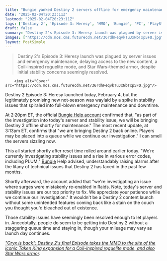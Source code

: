 ```yaml
---
title: "Bungie yanked Destiny 2 servers offline for emergency maintenance as Episode 3: Heresy got off to a rocky start, but it looks like we're back in business"
date: "2025-02-04T20:23:11Z"
lastmod: "2025-02-04T20:23:11Z"
tags: ['Destiny 2', 'Episode 3: Heresy', 'MMO', 'Bungie', 'PC', 'PlayStation', 'Xbox', 'Roguelite']
draft: false
summary: "Destiny 2's Episode 3: Heresy launch was plagued by server issues and emergency maintenance, delaying access to the new content,  a Coil-inspired roguelite mode, and Star Wars-themed armor, despite initial stability concerns seemingly resolved."
images: ["https://cdn.mos.cms.futurecdn.net/36rdhFeqvkTuJxNbTxp5FQ.jpg"]
layout: PostSimple
---
```

> Destiny 2's Episode 3: Heresy launch was plagued by server issues and emergency maintenance, delaying access to the new content,  a Coil-inspired roguelite mode, and Star Wars-themed armor, despite initial stability concerns seemingly resolved.


        <img alt="Cover" src="https://cdn.mos.cms.futurecdn.net/36rdhFeqvkTuJxNbTxp5FQ.jpg"/>
        
Destiny 2 Episode 3: Heresy launched today, February 4, but the legitimately promising new not-season was waylaid by a spike in stability issues that spiraled into full-blown emergency maintenance and downtime.

At 2:20pm ET, the official [Bungie Help account](https://x.com/BungieHelp) confirmed that, "as part of the investigation into today's server and stability issue, we will be bringing Destiny 2 offline shortly for maintenance." The most recent update, at 3:13pm ET, confirms that "we are bringing Destiny 2 back online. Players may be placed into a queue while we continue our investigation." I can smell the servers sizzling now.

This all started shortly after reset time rolled around earlier today. "We’re currently investigating stability issues and a rise in various error codes, including PLUM," [Bungie](https://www.gamesradar.com/tag/bungie/) Help advised, understandably raising alarms after the litany of technical issues that Destiny 2 has faced in the past few months.

Shortly afterward, the account added that "we're investigating an issue where surges were mistakenly re-enabled in Raids. Note, today's server and stability issues are our top priority to fix. We appreciate your patience while we continue our investigation." It wouldn't be a Destiny 2 content launch without some unintended features coming back like a stain on the couch you thought you'd bleached out of existence.

Those stability issues have seemingly been resolved enough to let players in. Anecdotally, people do seem to be getting into Destiny 2 without a staggering queue time and staying in, though your mileage may vary as launch day continues.

[<u><em>"Oryx is back": Destiny 2's final Episode takes the MMO to the site of the iconic Taken King expansion for a Coil-inspired roguelite mode, and also Star Wars armor</em></u>](https://www.gamesradar.com/games/destiny/oryx-is-back-destiny-2s-final-episode-takes-the-mmo-to-the-site-of-the-iconic-taken-king-expansion-for-a-coil-inspired-roguelite-mode-and-also-star-wars-armor/)*.*
        